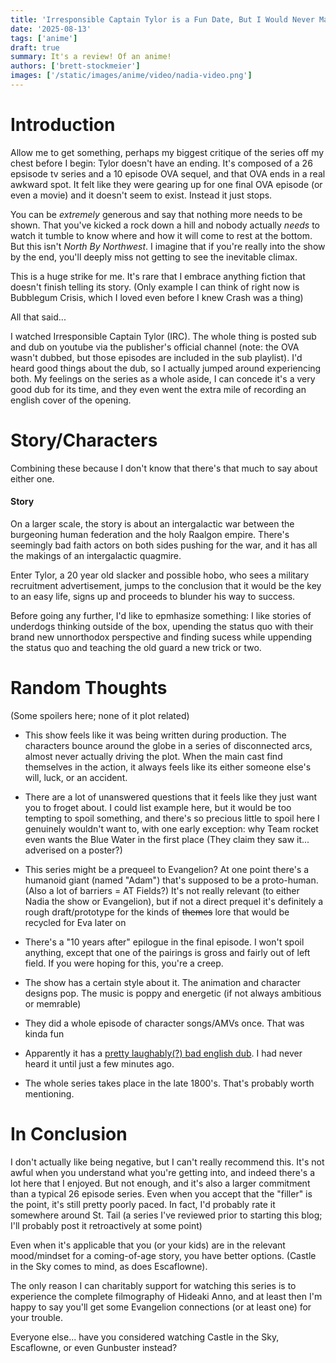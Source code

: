 ```yaml
---
title: 'Irresponsible Captain Tylor is a Fun Date, But I Would Never Marry Him or Anything'
date: '2025-08-13'
tags: ['anime']
draft: true
summary: It's a review! Of an anime!
authors: ['brett-stockmeier']
images: ['/static/images/anime/video/nadia-video.png']
---
```


# Introduction

Allow me to get something, perhaps my biggest critique of the series off my chest before I begin: Tylor doesn't have an ending. It's composed of a 26 epsisode tv series and a 10 episode OVA sequel, and that OVA ends in a real awkward spot. It felt like they were gearing up for one final OVA episode (or even a movie) and it doesn't seem to exist. Instead it just stops.

You can be *extremely* generous and say that nothing more needs to be shown. That you've kicked a rock down a hill and nobody actually *needs* to watch it tumble to know where and how it will come to rest at the bottom. But this isn't *North By Northwest*. I imagine that if you're really into the show by the end, you'll deeply miss not getting to see the inevitable climax.

This is a huge strike for me. It's rare that I embrace anything fiction that doesn't finish telling its story. (Only example I can think of right now is Bubblegum Crisis, which I loved even before I knew Crash was a thing)

All that said...

I watched Irresponsible Captain Tylor (IRC). The whole thing is posted sub and dub on youtube via the publisher's official channel (note: the OVA wasn't dubbed, but those episodes are included in the sub playlist). I'd heard good things about the dub, so I actually jumped around experiencing both. My feelings on the series as a whole aside, I can concede it's a very good dub for its time, and they even went the extra mile of recording an english cover of the opening. 

# Story/Characters

Combining these because I don't know that there's that much to say about either one.

#### Story

On a larger scale, the story is about an intergalactic war between the burgeoning human federation and the holy Raalgon empire. There's seemingly bad faith actors on both sides pushing for the war, and it has all the makings of an intergalactic quagmire.

Enter Tylor, a 20 year old slacker and possible hobo, who sees a military recruitment advertisement, jumps to the conclusion that it would be the key to an easy life, signs up and proceeds to blunder his way to success.

Before going any further, I'd like to epmhasize something: I like stories of underdogs thinking outside of the box, upending the status quo with their brand new unnorthodox perspective and finding sucess while uppending the status quo and teaching the old guard a new trick or two.

# Random Thoughts 
(Some spoilers here; none of it plot related)

- This show feels like it was being written during production. The characters bounce around the globe in a series of disconnected arcs, almost never actually driving the plot. When the main cast find themselves in the action, it always feels like its either someone else's will, luck, or an accident.

- There are a lot of unanswered questions that it feels like they just want you to froget about. I could list example here, but it would be too tempting to spoil something, and there's so precious little to spoil here I genuinely wouldn't want to, with one early exception: why Team rocket even wants the Blue Water in the first place (They claim they saw it... adverised on a poster?)

- This series might be a prequeel to Evangelion? At one point there's a humanoid giant (named "Adam") that's supposed to be a proto-human. (Also a lot of barriers = AT Fields?) It's not really relevant (to either Nadia the show or Evangelion), but if not a direct prequel it's definitely a rough draft/prototype for the kinds of ~~themes~~ lore that would be recycled for Eva later on 

- There's a "10 years after" epilogue in the final episode. I won't spoil anything, except that one of the pairings is gross and fairly out of left field. If you were hoping for this, you're a creep.

- The show has a certain style about it. The animation and character designs pop. The music is poppy and energetic (if not always ambitious or memrable)

- They did a whole episode of character songs/AMVs once. That was kinda fun

- Apparently it has a [pretty laughably(?) bad english dub](https://youtu.be/6lefduazQQA?si=PPihoOSjwPdq1I-x). I had never heard it until just a few minutes ago. 

- The whole series takes place in the late 1800's. That's probably worth mentioning.

# In Conclusion

I don't actually like being negative, but I can't really recommend this. It's not awful when you understand what you're getting into, and indeed there's a lot here that I enjoyed. But not enough, and it's also a larger commitment than a typical 26 episode series. Even when you accept that the "filler" is the point, it's still pretty poorly paced. In fact, I'd probably rate it somewhere around St. Tail (a series I've reviewed prior to starting this blog; I'll probably post it retroactively at some point)

Even when it's applicable that you (or your kids) are in the relevant mood/mindset for a coming-of-age story, you have better options. (Castle in the Sky comes to mind, as does Escaflowne).

The only reason I can charitably support for watching this series is to experience the complete filmography of Hideaki Anno, and at least then I'm happy to say you'll get some Evangelion connections (or at least one) for your trouble.

Everyone else... have you considered watching Castle in the Sky, Escaflowne, or even Gunbuster instead?